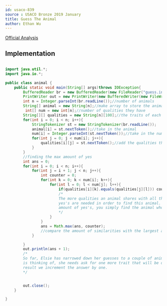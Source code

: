 ```yaml
---
id: usaco-839
source : USACO Bronze 2019 January
title: Guess The Animal
author: Ethan Wu
---
```


[Official Analysis](http://www.usaco.org/current/data/sol_guess_bronze_jan19.html)
<LanguageSection>

<JavaSection>

## Implementation

```java

import java.util.*;
import java.io.*;

public class animal {
    public static void main(String[] args)throws IOException{
        BufferedReader br = new BufferedReader(new FileReader("guess.in"));
        PrintWriter out = new PrintWriter(new BufferedWriter(new FileWriter("guess.out")));
        int n = Integer.parseInt(br.readLine());//number of animals
        String[] animal = new String[n];//make array to store the animals, ie : cow, bird etc
         int[] num = new int[n];//number of qualities they have
        String[][] qualities = new String[n][100];//the traits of each animal will me stored in here
        for(int i = 0; i < n; i++){
            StringTokenizer st = new StringTokenizer(br.readLine());
            animal[i] = st.nextToken();//take in the animal
            num[i] = Integer.parseInt(st.nextToken());//take in the number of qualities that animal has
            for(int j = 0; j < num[i]; j++){
                qualities[i][j] = st.nextToken();//add the qualities that the animal has to the 2d array
            }
        }
        //finding the max amount of yes
        int ans = 0;
        for(int i = 0; i < n; i++){
            for(int j = i + 1; j < n; j++){
                int counter = 0;
                for(int k = 0; k < num[i]; k++){
                    for(int l = 0; l < num[j]; l++){
                        if(qualities[i][k].equals(qualities[j][l])) counter++; //increment when a similarity is found
                        /*
                        The more qualities an animal shares with all the other animals, the more
                        yes's are needed in order to find this animal. Since you trying to find the max
                        amount of yes's, you simply find the animal who shares the most amount of similarities
                        */
                    }
                }
                ans = Math.max(ans, counter);
                //compare the amount of similarities with the largest amount of similarities found so far
            }

        }
        out.println(ans + 1);
        /*
        So far, Elsie has narrowed down her guesses to a couple of animals. In order to find the specific animal Bessie
        is thinking of, she needs ask for one more trait that will be distinctive to the specific animal. So as a 
        result we increment the answer by one. 
        */


        out.close();
    }

}

```

</JavaSection>

</LanguageSection>
  
